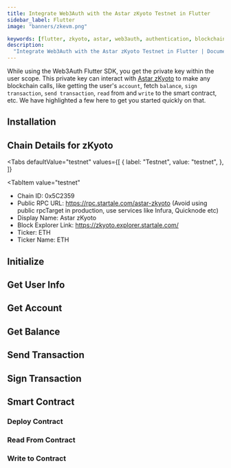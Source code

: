 ```yaml
---
title: Integrate Web3Auth with the Astar zKyoto Testnet in Flutter
sidebar_label: Flutter
image: "banners/zkevm.png"

keywords: [flutter, zkyoto, astar, web3auth, authentication, blockchain]
description:
  "Integrate Web3Auth with the Astar zKyoto Testnet in Flutter | Documentation - Web3Auth"
---
```



<SEO
  title="Integrate Web3Auth with the Astar zKyoto Testnet in Flutter"
  description="Integrate Web3Auth with the Astar zKyoto Testnet in Flutter | Documentation - Web3Auth"
  image="https://web3auth.io/docs/banners/zkevm.png"
  slug="/connect-blockchain/evm/zkyoto/flutter"
/>

While using the Web3Auth Flutter SDK, you get the private key within the user scope. This private
key can interact with [Astar zKyoto](https://docs.astar.network/docs/build/zkEVM/quickstart) to make
any blockchain calls, like getting the user's `account`, fetch `balance`, `sign transaction`,
`send transaction`, `read` from and `write` to the smart contract, etc. We have highlighted a few
here to get you started quickly on that.

## Installation

<InstallationSnippet />

## Chain Details for zKyoto

<Tabs
 defaultValue="testnet"
  values={[
    { label: "Testnet", value: "testnet", },
  ]}
>
<TabItem
  value="testnet"
>

- Chain ID: 0x5C2359
- Public RPC URL: https://rpc.startale.com/astar-zkyoto (Avoid using public rpcTarget in production,
  use services like Infura, Quicknode etc)
- Display Name: Astar zKyoto
- Block Explorer Link: https://zkyoto.explorer.startale.com/
- Ticker: ETH
- Ticker Name: ETH

</TabItem>
</Tabs>

## Initialize

<InitialisationSnippet />

## Get User Info

<UserInfoSnippet />

## Get Account

<GetAccountSnippet />

## Get Balance

<GetBalanceSnippet />

## Send Transaction

<SendTransactionSnippet />

## Sign Transaction

<SignTransactionSnippet />

## Smart Contract

<TestContractSnippet />

### Deploy Contract

<DeployContractSnippet />

### Read From Contract

<ReadContractSnippet />

### Write to Contract

<WriteContractSnippet />
